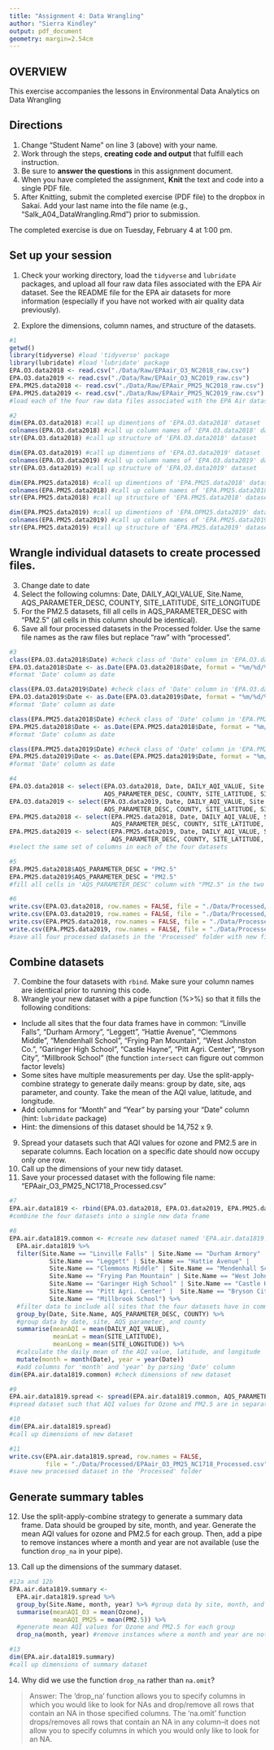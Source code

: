 ```yaml
---
title: "Assignment 4: Data Wrangling"
author: "Sierra Kindley"
output: pdf_document
geometry: margin=2.54cm
---
```


## OVERVIEW

This exercise accompanies the lessons in Environmental Data Analytics on Data Wrangling 

## Directions
1. Change "Student Name" on line 3 (above) with your name.
3. Work through the steps, **creating code and output** that fulfill each instruction.
4. Be sure to **answer the questions** in this assignment document.
6. When you have completed the assignment, **Knit** the text and code into a single PDF file.
8. After Knitting, submit the completed exercise (PDF file) to the dropbox in Sakai. Add your last name into the file name (e.g., "Salk_A04_DataWrangling.Rmd") prior to submission.

The completed exercise is due on Tuesday, February 4 at 1:00 pm.

## Set up your session 
1. Check your working directory, load the `tidyverse` and `lubridate` packages, and upload all four raw data files associated with the EPA Air dataset. See the README file for the EPA air datasets for more information (especially if you have not worked with air quality data previously). 

2. Explore the dimensions, column names, and structure of the datasets. 

```r
#1 
getwd()
library(tidyverse) #load 'tidyverse' package
library(lubridate) #load 'lubridate' package
EPA.O3.data2018 <- read.csv("./Data/Raw/EPAair_O3_NC2018_raw.csv")
EPA.O3.data2019 <- read.csv("./Data/Raw/EPAair_O3_NC2019_raw.csv")
EPA.PM25.data2018 <- read.csv("./Data/Raw/EPAair_PM25_NC2018_raw.csv")
EPA.PM25.data2019 <- read.csv("./Data/Raw/EPAair_PM25_NC2019_raw.csv")
#load each of the four raw data files associated with the EPA Air dataset

#2
dim(EPA.O3.data2018) #call up dimentions of 'EPA.O3.data2018' dataset
colnames(EPA.O3.data2018) #call up column names of 'EPA.O3.data2018' dataset
str(EPA.O3.data2018) #call up structure of 'EPA.O3.data2018' dataset

dim(EPA.O3.data2019) #call up dimentions of 'EPA.O3.data2019' dataset
colnames(EPA.O3.data2019) #call up column names of 'EPA.O3.data2019' dataset
str(EPA.O3.data2019) #call up structure of 'EPA.O3.data2019' dataset

dim(EPA.PM25.data2018) #call up dimentions of 'EPA.PM25.data2018' dataset
colnames(EPA.PM25.data2018) #call up column names of 'EPA.PM25.data2018' dataset
str(EPA.PM25.data2018) #call up structure of 'EPA.PM25.data2018' dataset

dim(EPA.PM25.data2019) #call up dimentions of 'EPA.OPM25.data2019' dataset
colnames(EPA.PM25.data2019) #call up column names of 'EPA.PM25.data2019' dataset
str(EPA.PM25.data2019) #call up structure of 'EPA.PM25.data2019' dataset

```

## Wrangle individual datasets to create processed files.
3. Change date to date
4. Select the following columns: Date, DAILY_AQI_VALUE, Site.Name, AQS_PARAMETER_DESC, COUNTY, SITE_LATITUDE, SITE_LONGITUDE
5. For the PM2.5 datasets, fill all cells in AQS_PARAMETER_DESC with "PM2.5" (all cells in this column should be identical).
6. Save all four processed datasets in the Processed folder. Use the same file names as the raw files but replace "raw" with "processed".

```r
#3
class(EPA.O3.data2018$Date) #check class of 'Date' column in 'EPA.O3.data2018' dataset
EPA.O3.data2018$Date <- as.Date(EPA.O3.data2018$Date, format = "%m/%d/%Y") 
#format 'Date' column as date

class(EPA.O3.data2019$Date) #check class of 'Date' column in 'EPA.O3.data2019' dataset
EPA.O3.data2019$Date <- as.Date(EPA.O3.data2019$Date, format = "%m/%d/%Y") 
#format 'Date' column as date

class(EPA.PM25.data2018$Date) #check class of 'Date' column in 'EPA.PM25.data2018' dataset
EPA.PM25.data2018$Date <- as.Date(EPA.PM25.data2018$Date, format = "%m/%d/%Y") 
#format 'Date' column as date

class(EPA.PM25.data2019$Date) #check class of 'Date' column in 'EPA.PM25.data2019' dataset
EPA.PM25.data2019$Date <- as.Date(EPA.PM25.data2019$Date, format = "%m/%d/%Y") 
#format 'Date' column as date

#4
EPA.O3.data2018 <- select(EPA.O3.data2018, Date, DAILY_AQI_VALUE, Site.Name, 
                          AQS_PARAMETER_DESC, COUNTY, SITE_LATITUDE, SITE_LONGITUDE)
EPA.O3.data2019 <- select(EPA.O3.data2019, Date, DAILY_AQI_VALUE, Site.Name, 
                          AQS_PARAMETER_DESC, COUNTY, SITE_LATITUDE, SITE_LONGITUDE)
EPA.PM25.data2018 <- select(EPA.PM25.data2018, Date, DAILY_AQI_VALUE, Site.Name, 
                            AQS_PARAMETER_DESC, COUNTY, SITE_LATITUDE, SITE_LONGITUDE)
EPA.PM25.data2019 <- select(EPA.PM25.data2019, Date, DAILY_AQI_VALUE, Site.Name, 
                            AQS_PARAMETER_DESC, COUNTY, SITE_LATITUDE, SITE_LONGITUDE)
#select the same set of columns in each of the four datasets

#5
EPA.PM25.data2018$AQS_PARAMETER_DESC = "PM2.5"
EPA.PM25.data2019$AQS_PARAMETER_DESC = "PM2.5"
#fill all cells in 'AQS_PARAMETER_DESC' column with "PM2.5" in the two PM2.5 datasets

#6
write.csv(EPA.O3.data2018, row.names = FALSE, file = "./Data/Processed/EPAair_O3_NC2018_processed.csv")
write.csv(EPA.O3.data2019, row.names = FALSE, file = "./Data/Processed/EPAair_O3_NC2019_processed.csv")
write.csv(EPA.PM25.data2018, row.names = FALSE, file = "./Data/Processed/EPAair_PM25_NC2018_processed.csv")
write.csv(EPA.PM25.data2019, row.names = FALSE, file = "./Data/Processed/EPAair_PM25_NC2019_processed.csv")
#save all four processed datasets in the 'Processed' folder with new file names

```


## Combine datasets
7. Combine the four datasets with `rbind`. Make sure your column names are identical prior to running this code. 
8. Wrangle your new dataset with a pipe function (%>%) so that it fills the following conditions: 

* Include all sites that the four data frames have in common: "Linville Falls", "Durham Armory", "Leggett", "Hattie Avenue", "Clemmons Middle", "Mendenhall School", "Frying Pan Mountain", "West Johnston Co.", "Garinger High School", "Castle Hayne", "Pitt Agri. Center", "Bryson City", "Millbrook School" (the function `intersect` can figure out common factor levels)
* Some sites have multiple measurements per day. Use the split-apply-combine strategy to generate daily means: group by date, site, aqs parameter, and county. Take the mean of the AQI value, latitude, and longitude.
* Add columns for "Month" and "Year" by parsing your "Date" column (hint: `lubridate` package)
* Hint: the dimensions of this dataset should be 14,752 x 9.

9. Spread your datasets such that AQI values for ozone and PM2.5 are in separate columns. Each location on a specific date should now occupy only one row.
10. Call up the dimensions of your new tidy dataset.
11. Save your processed dataset with the following file name: "EPAair_O3_PM25_NC1718_Processed.csv"

```r
#7
EPA.air.data1819 <- rbind(EPA.O3.data2018, EPA.O3.data2019, EPA.PM25.data2018, EPA.PM25.data2019)
#combine the four datasets into a single new data frame

#8
EPA.air.data1819.common <- #create new dataset named 'EPA.air.data1819.common'
  EPA.air.data1819 %>%
  filter(Site.Name == "Linville Falls" | Site.Name == "Durham Armory" | 
           Site.Name == "Leggett" | Site.Name == "Hattie Avenue" | 
           Site.Name == "Clemmons Middle" | Site.Name == "Mendenhall School" | 
           Site.Name == "Frying Pan Mountain" | Site.Name == "West Johnston Co." | 
           Site.Name == "Garinger High School" | Site.Name == "Castle Hayne" | 
           Site.Name == "Pitt Agri. Center" |  Site.Name == "Bryson City" | 
           Site.Name == "Millbrook School") %>%
  #filter data to include all sites that the four datasets have in common
  group_by(Date, Site.Name, AQS_PARAMETER_DESC, COUNTY) %>%
  #group data by date, site, AQS parameter, and county
  summarise(meanAQI = mean(DAILY_AQI_VALUE), 
            meanLat = mean(SITE_LATITUDE), 
            meanLong = mean(SITE_LONGITUDE)) %>%
  #calculate the daily mean of the AQI value, latitude, and longitude
  mutate(month = month(Date), year = year(Date)) 
  #add columns for 'month' and 'year' by parsing 'Date' column
dim(EPA.air.data1819.common) #check dimensions of new dataset

#9
EPA.air.data1819.spread <- spread(EPA.air.data1819.common, AQS_PARAMETER_DESC, meanAQI)
#spread dataset such that AQI values for Ozone and PM2.5 are in separate columns

#10
dim(EPA.air.data1819.spread)
#call up dimensions of new dataset

#11
write.csv(EPA.air.data1819.spread, row.names = FALSE, 
          file = "./Data/Processed/EPAair_O3_PM25_NC1718_Processed.csv")
#save new processed dataset in the 'Processed' folder

```


## Generate summary tables
12. Use the split-apply-combine strategy to generate a summary data frame. Data should be grouped by site, month, and year. Generate the mean AQI values for ozone and PM2.5 for each group. Then, add a pipe to remove instances where a month and year are not available (use the function `drop_na` in your pipe). 

13. Call up the dimensions of the summary dataset.
```r
#12a and 12b
EPA.air.data1819.summary <- 
  EPA.air.data1819.spread %>%
  group_by(Site.Name, month, year) %>% #group data by site, month, and year
  summarise(meanAQI_O3 = mean(Ozone), 
            meanAQI_PM25 = mean(PM2.5)) %>%
  #generate mean AQI values for Ozone and PM2.5 for each group
  drop_na(month, year) #remove instances where a month and year are not available

#13
dim(EPA.air.data1819.summary)
#call up dimensions of summary dataset

```

14. Why did we use the function `drop_na` rather than `na.omit`?

> Answer: The 'drop_na' function allows you to specify columns in which you would like to look for NAs and drop/remove all rows that contain an NA in those specified columns. The 'na.omit' function drops/removes all rows that contain an NA in any column--it does not allow you to specify columns in which you would only like to look for an NA.